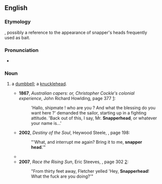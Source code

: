 ==English==

===Etymology===
{{compound|en|snapper|head}}, possibly a reference to the appearance of snapper's heads frequently used as bait.

===Pronunciation===
* {{audio|en|En-au-snapperhead.ogg|Audio (AU)}}

===Noun===
{{en-noun}}

# {{lb|en|slang}} a [[dumbbell]]; a [[knucklehead]].
#* '''1867''', ''Australian capers: or, Christopher Cockle's colonial experience'', John Richard Howlding, page 377 [http://books.google.com/books?id=CMsBAAAAQAAJ]:
#*: 'Hallo, shipmate ! who are you ? And what the blessing do you want here ?' demanded the sailor, starting up in a fighting attitude. 'Back out of this, I say, Mr. '''Snapperhead''', or whatever your name is...'
#* '''2002''', ''Destiny of the Soul'', Heywood Steele, {{ISBN|0595215947}}, page 198:
#*: "'What, and interrupt me again? Bring it to me, '''snapper head'''.'"
#* {{quote-book|en|year=2005|author=Seth King|title=Triangles|isbn=1413471714|page=456
|passage="'Get off of me, '''snapperhead'''!' grunted Rhett."}}
#* '''2007''', ''Race the Rising Sun'', Eric Steeves, {{ISBN|158832172X}}, page 302 [http://books.google.com/books?id=qGDX7wnPaZAC]:
#*: "From thirty feet away, Fletcher yelled 'Hey, '''Snapperhead'''! What the fuck are you doing?'"